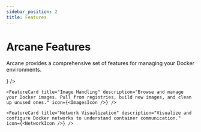 ```yaml
---
sidebar_position: 2
title: Features
---
```



# Arcane Features

Arcane provides a comprehensive set of features for managing your Docker environments.

<div style={{ display: 'grid', gridTemplateColumns: 'repeat(auto-fill, minmax(300px, 1fr))', gap: '1rem', marginTop: '2rem' }}>
	<FeatureCard title="Container Management" description="Start, stop, and inspect containers with an intuitive interface." icon={<ContainersIcon />} />

    <FeatureCard title="Image Handling" description="Browse and manage your Docker images. Pull from registries, build new images, and clean up unused ones." icon={<ImagesIcon />} />

    <FeatureCard title="Network Visualization" description="Visualize and configure Docker networks to understand container communication." icon={<NetworkIcon />} />

</div>
